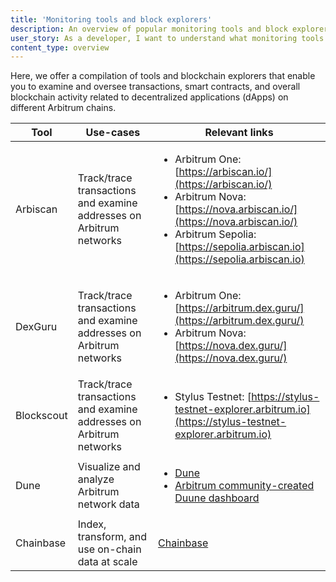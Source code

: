 ```yaml
---
title: 'Monitoring tools and block explorers'
description: An overview of popular monitoring tools and block explorers that exist in the Arbitrum ecosystem
user_story: As a developer, I want to understand what monitoring tools and block explorers are available in the Arbitrum ecosystem.
content_type: overview
---
```



<KnowMoreToolsBox />

Here, we offer a compilation of tools and blockchain explorers that enable you to examine and oversee transactions, smart contracts, and overall blockchain activity related to decentralized applications (dApps) on different Arbitrum chains.

| Tool       | Use-cases                                                           | Relevant links                                                                                                                                                                                                                                  |
| ---------- | ------------------------------------------------------------------- | ----------------------------------------------------------------------------------------------------------------------------------------------------------------------------------------------------------------------------------------------- |
| Arbiscan   | Track/trace transactions and examine addresses on Arbitrum networks | <ul><li>Arbitrum One: [https://arbiscan.io/](https://arbiscan.io/)</li><li>Arbitrum Nova: [https://nova.arbiscan.io/](https://nova.arbiscan.io/)</li><li>Arbitrum Sepolia: [https://sepolia.arbiscan.io](https://sepolia.arbiscan.io)</li></ul> |
| DexGuru    | Track/trace transactions and examine addresses on Arbitrum networks | <ul><li>Arbitrum One: [https://arbitrum.dex.guru/](https://arbitrum.dex.guru/)</li><li>Arbitrum Nova: [https://nova.dex.guru/](https://nova.dex.guru/)</li></ul>                                                                                |
| Blockscout | Track/trace transactions and examine addresses on Arbitrum networks | <ul><li>Stylus Testnet: [https://stylus-testnet-explorer.arbitrum.io](https://stylus-testnet-explorer.arbitrum.io)</li></ul>                                                                                                                    |
| Dune       | Visualize and analyze Arbitrum network data                         | <ul><li>[Dune](https://dune.com/)</li><li>[Arbitrum community-created Duune dashboard](https://dune.com/browse/dashboards?q=arbitrum)</li></ul>                                                                                                 |
| Chainbase  | Index, transform, and use on-chain data at scale                    | [Chainbase](https://chainbase.com/)                                                                                                                                                                                                             |
